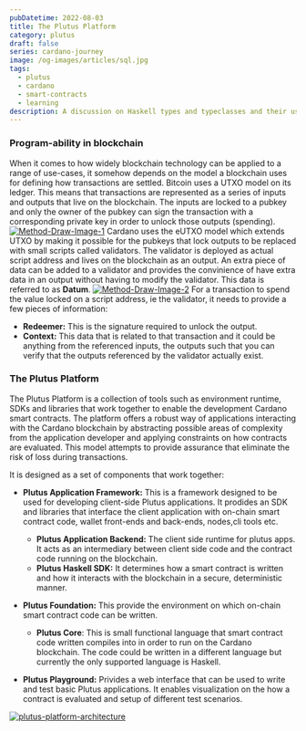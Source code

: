 ```yaml
---
pubDatetime: 2022-08-03
title: The Plutus Platform
category: plutus
draft: false
series: cardano-journey
image: /og-images/articles/sql.jpg
tags:
  - plutus
  - cardano
  - smart-contracts
  - learning
description: A discussion on Haskell types and typeclasses and their use.
---
```


### Program-ability in blockchain
When it comes to how widely blockchain technology can be applied to a range of use-cases, it somehow depends on the model a blockchain uses for defining how transactions are settled. 
Bitcoin uses a UTXO model on its ledger. This means that transactions are represented as a series of inputs and outputs that live on the blockchain. The inputs are locked to a pubkey and only the owner of the pubkey can sign the transaction with a corresponding private key in order to unlock those outputs (spending). 
<a href="https://ibb.co/0BsKXCt"><img src="https://i.ibb.co/n3PB07C/Method-Draw-Image-1.png" alt="Method-Draw-Image-1" border="0"/></a>
Cardano uses the eUTXO model which extends UTXO by making it possible for the pubkeys that lock outputs to be replaced with small scripts called validators. The validator is deployed as actual script address and lives on the blockchain as an output.
An extra piece of data can be added to a validator and provides the convinience of have extra data in an output without having to modify the validator. This data is referred to as **Datum**. 
<a href="https://ibb.co/HHXbZFZ"><img src="https://i.ibb.co/2k5CJnJ/Method-Draw-Image-2.png" alt="Method-Draw-Image-2" border="0"/></a>
For a transaction to spend the value locked on a script address, ie the validator, it needs to provide a few pieces of information:
* **Redeemer:** This is the signature required to unlock the output.
* **Context:** This data that is related to that transaction and it could be anything from the referenced inputs, the outputs such that you can verify that the outputs referenced by the validator actually exist. 

### The Plutus Platform
The Plutus Platform is a collection of tools such as environment runtime, SDKs and libraries that work together to enable the development Cardano smart contracts. The platform offers a robust way of applications interacting with the Cardano blockchain by abstracting possible areas of complexity from the application developer and applying constraints on how contracts are evaluated. This model attempts to provide assurance that eliminate the risk of loss during transactions. 

It is designed as a set of components that work together: 

* **Plutus Application Framework:** This is a framework designed to  be used for developing client-side Plutus applications. It prodides an SDK and libraries that interface the client application with on-chain smart contract code, wallet front-ends and back-ends, nodes,cli tools etc.
   * **Plutus Application Backend:** The client side runtime for plutus apps. It acts as an intermediary between client side code and the contract code running on the blockchain. 
   * **Plutus Haskell SDK:** It determines how a smart contract is written and how it interacts with the blockchain in a secure, deterministic manner. 

* **Plutus Foundation:** This provide the environment on which on-chain smart contract code can be written. 
   * **Plutus Core**: This is small functional language that smart contract code written compiles into in order to run on the Cardano blockchain. The code could be written in a different language but currently the only supported language is Haskell.
* **Plutus Playground:** Privides a web interface that can be used to write and test basic Plutus applications. It enables visualization on the how a contract is evaluated and setup of different test scenarios.

<a href="https://ibb.co/w0B7hPv"><img src="https://i.ibb.co/0DmKy6w/plutus-platform-architecture.png" alt="plutus-platform-architecture" border="0"/></a>
